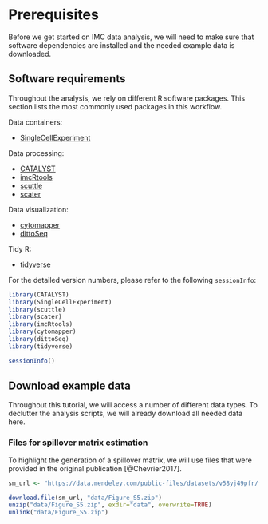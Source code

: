 # Prerequisites

Before we get started on IMC data analysis, we will need to make sure that
software dependencies are installed and the needed example data is downloaded.

## Software requirements

Throughout the analysis, we rely on different R software packages.
This section lists the most commonly used packages in this workflow.

Data containers:

* [SingleCellExperiment](https://bioconductor.org/packages/release/bioc/html/SingleCellExperiment.html)

Data processing:

* [CATALYST](https://bioconductor.org/packages/release/bioc/html/CATALYST.html)
* [imcRtools](https://github.com/BodenmillerGroup/imcRtools)
* [scuttle](https://bioconductor.org/packages/release/bioc/html/scuttle.html)
* [scater](https://bioconductor.org/packages/release/bioc/html/scater.html)

Data visualization:

* [cytomapper](https://bioconductor.org/packages/release/bioc/html/cytomapper.html)
* [dittoSeq](https://bioconductor.org/packages/release/bioc/html/dittoSeq.html)

Tidy R:

* [tidyverse](https://www.tidyverse.org/)

For the detailed version numbers, please refer to the following `sessionInfo`:

```r
library(CATALYST)
library(SingleCellExperiment)
library(scuttle)
library(scater)
library(imcRtools)
library(cytomapper)
library(dittoSeq)
library(tidyverse)

sessionInfo()
```

## Download example data

Throughout this tutorial, we will access a number of different data types. 
To declutter the analysis scripts, we will already download all needed data here.

### Files for spillover matrix estimation

To highlight the generation of a spillover matrix, we will use files that were 
provided in the original publication [@Chevrier2017].

```r
sm_url <- "https://data.mendeley.com/public-files/datasets/v58yj49pfr/files/b39223d2-2825-4e79-9875-86fa0e1c55d2/file_downloaded?dl=1"

download.file(sm_url, "data/Figure_S5.zip")
unzip("data/Figure_S5.zip", exdir="data", overwrite=TRUE)
unlink("data/Figure_S5.zip")
```



